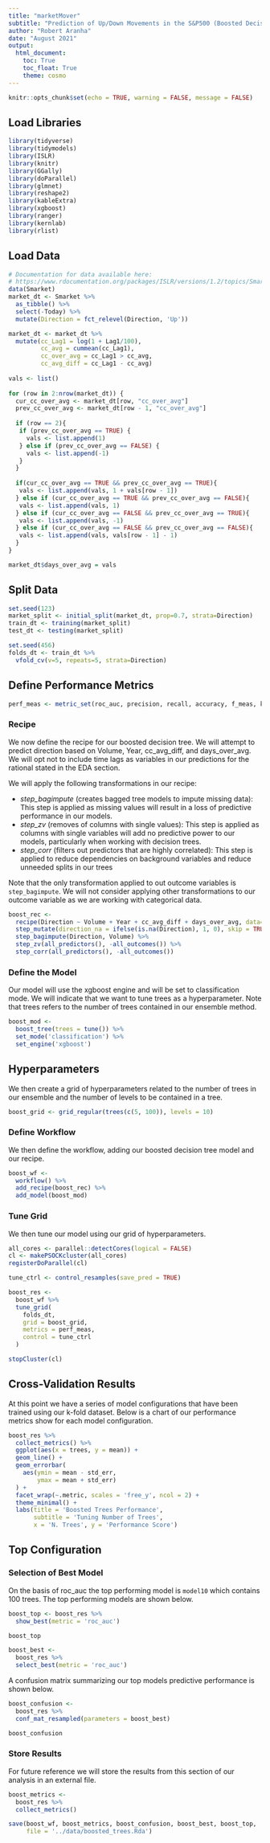 ```yaml
---
title: "marketMover"
subtitle: "Prediction of Up/Down Movements in the S&P500 (Boosted Decision Trees)"
author: "Robert Aranha"
date: "August 2021"
output: 
  html_document:
    toc: True
    toc_float: True
    theme: cosmo
---
```


```r
knitr::opts_chunk$set(echo = TRUE, warning = FALSE, message = FALSE)
```

## Load Libraries

```r
library(tidyverse)
library(tidymodels)
library(ISLR)
library(knitr)
library(GGally)
library(doParallel)
library(glmnet)
library(reshape2)
library(kableExtra)
library(xgboost)
library(ranger)
library(kernlab)
library(rlist)
```

## Load Data

```r
# Documentation for data available here:
# https://www.rdocumentation.org/packages/ISLR/versions/1.2/topics/Smarket
data(Smarket)
market_dt <- Smarket %>%
  as_tibble() %>%
  select(-Today) %>%
  mutate(Direction = fct_relevel(Direction, 'Up'))

market_dt <- market_dt %>%
  mutate(cc_Lag1 = log(1 + Lag1/100),
         cc_avg = cummean(cc_Lag1),
         cc_over_avg = cc_Lag1 > cc_avg,
         cc_avg_diff = cc_Lag1 - cc_avg)
 
vals <- list()
 
for (row in 2:nrow(market_dt)) {
  cur_cc_over_avg <- market_dt[row, "cc_over_avg"]
  prev_cc_over_avg <- market_dt[row - 1, "cc_over_avg"]
  
  if (row == 2){
   if (prev_cc_over_avg == TRUE) {
     vals <- list.append(1)
   } else if (prev_cc_over_avg == FALSE) {
     vals <- list.append(-1)
   }
  }
  
  if(cur_cc_over_avg == TRUE && prev_cc_over_avg == TRUE){
   vals <- list.append(vals, 1 + vals[row - 1])
  } else if (cur_cc_over_avg == TRUE && prev_cc_over_avg == FALSE){
   vals <- list.append(vals, 1)   
  } else if (cur_cc_over_avg == FALSE && prev_cc_over_avg == TRUE){
   vals <- list.append(vals, -1)   
  } else if (cur_cc_over_avg == FALSE && prev_cc_over_avg == FALSE){
   vals <- list.append(vals, vals[row - 1] - 1)   
  }
}

market_dt$days_over_avg = vals
```

## Split Data

```r
set.seed(123)
market_split <- initial_split(market_dt, prop=0.7, strata=Direction)
train_dt <- training(market_split)
test_dt <- testing(market_split)

set.seed(456)
folds_dt <- train_dt %>%
  vfold_cv(v=5, repeats=5, strata=Direction)
```

## Define Performance Metrics

```r
perf_meas <- metric_set(roc_auc, precision, recall, accuracy, f_meas, kap)
```

### Recipe

We now define the recipe for our boosted decision tree. We will attempt to predict direction based on Volume, Year, cc_avg_diff, and days_over_avg. We will opt not to include time lags as variables in our predictions for the rational stated in the EDA section.

We will apply the following transformations in our recipe:

+ *step_bagimpute* (creates bagged tree models to impute missing data): This step is applied as missing values will result in a loss of predictive performance in our models.
+ *step_zv* (removes of columns with single values): This step is applied as columns with single variables will add no predictive power to our models, particularly when working with decision trees.
+ *step_corr* (filters out predictors that are highly correlated):  This step is applied to reduce dependencies on background variables and reduce unneeded splits in our trees

Note that the only transformation applied to out outcome variables is ``step_bagimpute``. We will not consider applying other transformations to our outcome variable as we are working with categorical data. 

```r
boost_rec <- 
  recipe(Direction ~ Volume + Year + cc_avg_diff + days_over_avg, data=train_dt) %>%
  step_mutate(direction_na = ifelse(is.na(Direction), 1, 0), skip = TRUE)%>%
  step_bagimpute(Direction, Volume) %>%
  step_zv(all_predictors(), -all_outcomes()) %>%
  step_corr(all_predictors(), -all_outcomes())
```

### Define the Model

Our model will use the xgboost engine and will be set to classification mode. We will indicate that we want to tune trees as a hyperparameter. Note that trees refers to the number of trees contained in our ensemble method.

```r
boost_mod <- 
  boost_tree(trees = tune()) %>%
  set_mode('classification') %>%
  set_engine('xgboost')
```


## Hyperparameters

We then create a grid of hyperparameters related to the number of trees in our ensemble and the number of levels to be contained in a tree.

```r
boost_grid <- grid_regular(trees(c(5, 100)), levels = 10)
```

### Define Workflow

We then define the workflow, adding our boosted decision tree model and our recipe.

```r
boost_wf <- 
  workflow() %>%
  add_recipe(boost_rec) %>%
  add_model(boost_mod)
```

### Tune Grid

We then tune our model using our grid of hyperparameters.

```r
all_cores <- parallel::detectCores(logical = FALSE)
cl <- makePSOCKcluster(all_cores)
registerDoParallel(cl)
```

```r
tune_ctrl <- control_resamples(save_pred = TRUE)

boost_res <-
  boost_wf %>%
  tune_grid(
    folds_dt, 
    grid = boost_grid,
    metrics = perf_meas, 
    control = tune_ctrl
  )
```

```r
stopCluster(cl)
```

## Cross-Validation Results

At this point we have a series of model configurations that have been trained using our k-fold dataset. Below is a chart of our performance metrics show for each model configuration.

```r
boost_res %>%
  collect_metrics() %>%
  ggplot(aes(x = trees, y = mean)) +
  geom_line() +
  geom_errorbar(
    aes(ymin = mean - std_err,
        ymax = mean + std_err)
  ) +
  facet_wrap(~.metric, scales = 'free_y', ncol = 2) +
  theme_minimal() + 
  labs(title = 'Boosted Trees Performance', 
       subtitle = 'Tuning Number of Trees', 
       x = 'N. Trees', y = 'Performance Score')
```

## Top Configuration

### Selection of Best Model

On the basis of roc_auc the top performing model is ``model10`` which contains 100 trees. The top performing models are shown below.

```r
boost_top <- boost_res %>%
  show_best(metric = 'roc_auc')

boost_top
```

```r
boost_best <- 
  boost_res %>%
  select_best(metric = 'roc_auc')
```

A confusion matrix summarizing our top models predictive performance is shown below.

```r
boost_confusion <-
  boost_res %>%
  conf_mat_resampled(parameters = boost_best)

boost_confusion
```

### Store Results

For future reference we will store the results from this section of our analysis in an external file.

```r
boost_metrics <-
  boost_res %>%
  collect_metrics()
```

```r
save(boost_wf, boost_metrics, boost_confusion, boost_best, boost_top,
     file = '../data/boosted_trees.Rda')
```